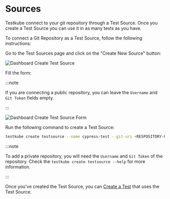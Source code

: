 
# Sources

<LegacyWarning />

Testkube connect to your git repository through a Test Source. Once you create a Test Source you can use it in as many tests as you have.

To connect a Git Repository as a Test Source, follow the following instructions:

<Tabs groupId="dashboard-cli">
<TabItem value="dash" label="Dashboard">

Go to the Test Sources page and click on the "Create New Source" button:

![Dashboard Create Test Source](../img/dashboard-create-test-source.png)


Fill the form:

:::note

If you are connecting a public repository, you can leave the `Username` and `Git Token` fields empty.

:::

![Dashboard Create Test Source Form](../img/dashboard-create-test-source-form.png)

</TabItem>

<TabItem value="cli" label="CLI">

Run the following command to create a Test Source:

```sh
testkube create testsource --name cypress-test --git-uri <RESPOSITORY-URL>
```

:::note

To add a private repository, you will need the `Username` and `Git Token` of the repository. Check the `testkube create testsource --help` for more information.

:::


</TabItem>
</Tabs>

Once you've created the Test Source, you can [Create a Test](./creating-tests) that uses the Test Source. 
